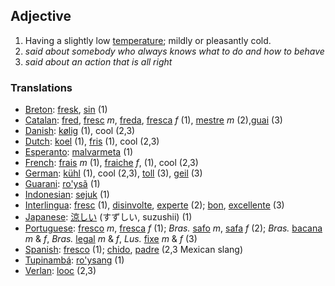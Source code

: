 ==Adjective==
#Having a slightly low [[temperature]]; mildly or pleasantly cold.
#''said about somebody who always knows what to do and how to behave''
#''said about an action that is all right''

===Translations===
*[[Breton]]: [[fresk]], [[sin]] (1)
*[[Catalan]]: [[fred]], [[fresc]] ''m'', [[freda]], [[fresca]] ''f'' (1), [[mestre]] ''m'' (2),[[guai]] (3)
*[[Danish]]: [[kølig]] (1), cool (2,3)
*[[Dutch]]: [[koel]] (1), [[fris]] (1), cool (2,3)
*[[Esperanto]]: [[malvarmeta]] (1)
*[[French]]: [[frais]] ''m'' (1), [[fraiche]] ''f'', (1), cool (2,3)
*[[German]]: [[kühl]] (1), cool (2,3), [[toll]] (3), [[geil]] (3)
*[[Guarani]]: [[ro'ysã]] (1)
*[[Indonesian]]: [[sejuk]] (1)
*[[Interlingua]]: [[fresc]] (1), [[disinvolte]], [[experte]] (2); [[bon]], [[excellente]] (3)
*[[Japanese]]: [[涼しい]] (すずしい, suzushii) (1)
*[[Portuguese]]: [[fresco]] ''m'', [[fresca]] ''f'' (1); ''Bras.'' [[safo]] ''m'', [[safa]] ''f'' (2); ''Bras.'' [[bacana]] ''m'' & ''f'', ''Bras.'' [[legal]] ''m'' & ''f'', ''Lus.'' [[fixe]] ''m'' & ''f'' (3)
*[[Spanish]]: [[fresco]] (1); [[chido]], [[padre]] (2,3 Mexican slang)
*[[Tupinambá]]: [[ro'ysang]] (1)
*[[Verlan]]: [[looc]] (2,3)